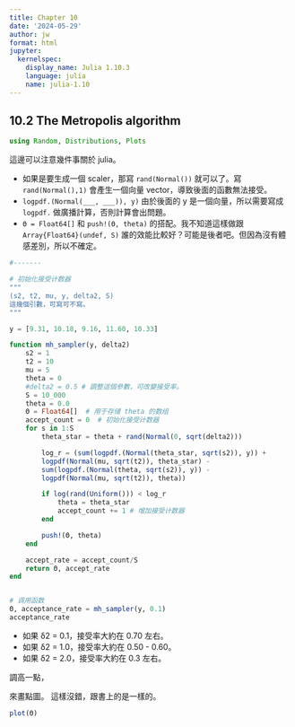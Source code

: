 ```yaml
---
title: Chapter 10
date: '2024-05-29'
author: jw
format: html
jupyter:
  kernelspec:
    display_name: Julia 1.10.3
    language: julia
    name: julia-1.10
---
```


## 10.2 The Metropolis algorithm

```julia
using Random, Distributions, Plots
```


這邊可以注意幾件事關於 julia。

- 如果是要生成一個 scaler，那寫 `rand(Normal())` 就可以了。寫 `rand(Normal(),1)` 會產生一個向量 vector，導致後面的函數無法接受。
- `logpdf.(Normal(___, ___)), y)` 由於後面的 y 是一個向量，所以需要寫成 `logpdf.` 做廣播計算，否則計算會出問題。
- `Θ = Float64[]` 和 `push!(Θ, theta)` 的搭配。我不知道這樣做跟 `Array{Float64}(undef, S)` 誰的效能比較好？可能是後者吧。但因為沒有體感差別，所以不確定。


```julia
#-------

# 初始化接受计数器
"""
(s2, t2, mu, y, delta2, S)
這幾個引數，可寫可不寫。
"""

y = [9.31, 10.18, 9.16, 11.60, 10.33]

function mh_sampler(y, delta2)
    s2 = 1
    t2 = 10
    mu = 5
    theta = 0
    #delta2 = 0.5 # 調整這個參數，可改變接受率。
    S = 10_000
    theta = 0.0
    Θ = Float64[]  # 用于存储 theta 的数组
    accept_count = 0  # 初始化接受计数器
    for s in 1:S
        theta_star = theta + rand(Normal(0, sqrt(delta2)))

        log_r = (sum(logpdf.(Normal(theta_star, sqrt(s2)), y)) + 
        logpdf(Normal(mu, sqrt(t2)), theta_star) - 
        sum(logpdf.(Normal(theta, sqrt(s2)), y)) - 
        logpdf(Normal(mu, sqrt(t2)), theta))

        if log(rand(Uniform())) < log_r
            theta = theta_star
            accept_count += 1 # 增加接受计数器
        end

        push!(Θ, theta)
    end

    accept_rate = accept_count/S
    return Θ, accept_rate
end


# 调用函数
Θ, acceptance_rate = mh_sampler(y, 0.1)
acceptance_rate
```

- 如果 δ2 = 0.1，接受率大約在 0.70 左右。
- 如果 δ2 = 1.0，接受率大約在 0.50 - 0.60。
- 如果 δ2 = 2.0，接受率大約在 0.3 左右。

調高一點，

來畫點圖。
這樣沒錯，跟書上的是一樣的。

```julia
plot(Θ)

```


